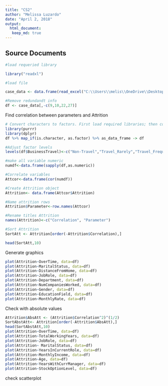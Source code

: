 ---
title: "CS2"
author: "Melissa Luzardo"
date: "April 2, 2018"
output: 
  html_document:
   keep_md: true
---

## Source Documents

``` {r echo=TRUE, comment=NA, results='asis'}

#load requeried library

library("readxl")

#load file

case_data <- data.frame(read_excel("C:\\Users\\melis\\OneDrive\\Desktop\\SMU\\MSDS 6306 - Data Science\\Case Study 2\\CaseStudy2-data.xlsx"))

#Remove redundandt info
df <- case_data[,-c(9,10,22,27)]
```

Find correlation between parameters and Attrition

``` {r echo=TRUE, comment=NA, results='asis'}

# Convert characters to factors. First load required libraries; then code.
library(purrr)
library(dplyr)
df %>% map_if(is.character, as.factor) %>% as_data_frame -> df

#Adjust factor levels
levels(df$BusinessTravel)<-c("Non-Travel","Travel_Rarely","Travel_Frequently")

#make all variable numeric
numdf<-data.frame(sapply(df,as.numeric))

#Correlate variables
Attcor<-data.frame(cor(numdf))

#Create Attrition object
Attrition<- data.frame(Attcor$Attrition)

#Name attrition rows
Attrition$Parameter<-row.names(Attcor)

#Rename titles Attrition
names(Attrition)<-c("Correlation", "Parameter")

#Sort Attrition
SortAtt <- Attrition[order(-Attrition$Correlation),]

head(SortAtt,10)

```
Generate graphics

```{r echo=TRUE, comment=NA, results='asis'}

plot(Attrition~OverTime, data=df)
plot(Attrition~MaritalStatus, data=df)
plot(Attrition~DistanceFromHome, data=df)
plot(Attrition~JobRole, data=df)
plot(Attrition~Department, data=df)
plot(Attrition~NumCompaniesWorked, data=df)
plot(Attrition~Gender, data=df)
plot(Attrition~EducationField, data=df)
plot(Attrition~MonthlyRate, data=df)
```

Check with absolute values
```{r echo=TRUE, comment=NA, results='asis'}

Attrition$AbsAtt <- (Attrition$Correlation^2)^(1/2)
SortAbstAtt<- Attrition[order(-Attrition$AbsAtt),]
head(SortAbstAtt,10)
plot(Attrition~OverTime, data=df)
plot(Attrition~TotalWorkingYears, data=df)
plot(Attrition~JobRole, data=df)
plot(Attrition~ MaritalStatus, data=df)
plot(Attrition~YearsInCurrentRole, data=df)
plot(Attrition~MonthlyIncome, data=df)
plot(Attrition~Age, data=df)
plot(Attrition~YearsWithCurrManager, data=df)
plot(Attrition~StockOptionLevel, data=df)
```

check scatterplot
```{r echo=TRUE, comment=NA, results='asis'}
```